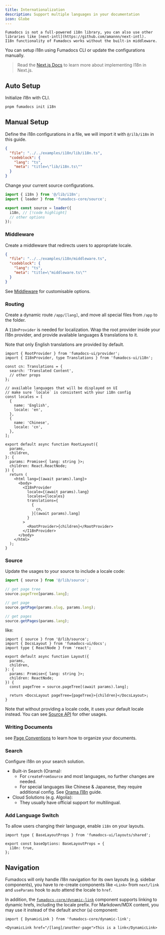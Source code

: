 ```yaml
---
title: Internationalization
description: Support multiple languages in your documentation
icon: Globe
---
```


<Callout title='Before you get started'>

    Fumadocs is not a full-powered i18n library, you can also use other libraries like [next-intl](https://github.com/amannn/next-intl).
    I18n functionality of Fumadocs works without the built-in middleware.

</Callout>

You can setup i18n using Fumadocs CLI or update the configurations manually.

> Read the [Next.js Docs](https://nextjs.org/docs/app/building-your-application/routing/internationalization) to learn more about implementing I18n in Next.js.

## Auto Setup

Initialize i18n with CLI.

```bash
pnpm fumadocs init i18n
```

## Manual Setup

Define the i18n configurations in a file, we will import it with `@/ilb/i18n` in this guide.

```json doc-gen:file
{
  "file": "../../examples/i18n/lib/i18n.ts",
  "codeblock": {
    "lang": "ts",
    "meta": "title=\"lib/i18n.ts\""
  }
}
```

Change your current source configurations.

```ts title="lib/source.ts"
import { i18n } from '@/lib/i18n';
import { loader } from 'fumadocs-core/source';

export const source = loader({
  i18n, // [!code highlight]
  // other options
});
```

### Middleware

Create a middleware that redirects users to appropriate locale.

```json doc-gen:file
{
  "file": "../../examples/i18n/middleware.ts",
  "codeblock": {
    "lang": "ts",
    "meta": "title=\"middleware.ts\""
  }
}
```

See [Middleware](/docs/headless/internationalization#middleware) for customisable options.

### Routing

Create a dynamic route `/app/[lang]`, and move all special files from `/app` to
the folder.

A `I18nProvider` is needed for localization.
Wrap the root provider inside your I18n provider, and provide available languages & translations to it.

Note that only English translations are provided by default.

```tsx
import { RootProvider } from 'fumadocs-ui/provider';
import { I18nProvider, type Translations } from 'fumadocs-ui/i18n';

const cn: Translations = {
  search: 'Translated Content',
  // other props
};

// available languages that will be displayed on UI
// make sure `locale` is consistent with your i18n config
const locales = [
  {
    name: 'English',
    locale: 'en',
  },
  {
    name: 'Chinese',
    locale: 'cn',
  },
];

export default async function RootLayout({
  params,
  children,
}: {
  params: Promise<{ lang: string }>;
  children: React.ReactNode;
}) {
  return (
    <html lang={(await params).lang}>
      <body>
        <I18nProvider
          locale={(await params).lang}
          locales={locales}
          translations={
            {
              cn,
            }[(await params).lang]
          }
        >
          <RootProvider>{children}</RootProvider>
        </I18nProvider>
      </body>
    </html>
  );
}
```

### Source

Update the usages to your source to include a locale code:

```ts
import { source } from '@/lib/source';

// get page tree
source.pageTree[params.lang];

// get page
source.getPage(params.slug, params.lang);

// get pages
source.getPages(params.lang);
```

like:

```tsx title="app/[lang]/layout.tsx"
import { source } from '@/lib/source';
import { DocsLayout } from 'fumadocs-ui/docs';
import type { ReactNode } from 'react';

export default async function Layout({
  params,
  children,
}: {
  params: Promise<{ lang: string }>;
  children: ReactNode;
}) {
  const pageTree = source.pageTree[(await params).lang];

  return <DocsLayout pageTree={pageTree}>{children}</DocsLayout>;
}
```

Note that without providing a locale code, it uses your default locale instead.
You can see [Source API](/docs/headless/source-api) for other usages.

### Writing Documents

see [Page Conventions](/docs/ui/page-conventions#internationalization) to learn how to organize your documents.

### Search

Configure i18n on your search solution.

- Built-in Search (Orama):
  - For `createFromSource` and most languages, no further changes are needed.
  - For special languages like Chinese & Japanese, they require additional config.
    See [Orama I18n](/docs/headless/search/orama#internationalization) guide.
- Cloud Solutions (e.g. Algolia):
  - They usually have official support for multilingual.

### Add Language Switch

To allow users changing their language, enable `i18n` on your layouts.

```tsx title="app/layout.config.tsx" twoslash
import type { BaseLayoutProps } from 'fumadocs-ui/layouts/shared';

export const baseOptions: BaseLayoutProps = {
  i18n: true,
};
```

## Navigation

Fumadocs will only handle i18n navigation for its own layouts (e.g. sidebar components),
you have to re-create components like `<Link>` from `next/link` and `useParams` hook to auto attend the locale to `href`.

In addition, the [`fumadocs-core/dynamic-link`](/docs/headless/components/link#dynamic-hrefs) component supports linking to dynamic hrefs, including the locale prefix.
For Markdown/MDX content, you may use it instead of the default anchor (`a`) component:

```mdx title="content.mdx"
import { DynamicLink } from 'fumadocs-core/dynamic-link';

<DynamicLink href="/[lang]/another-page">This is a link</DynamicLink>
```
